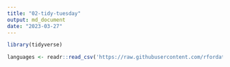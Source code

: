 ```yaml
---
title: "02-tidy-tuesday"
output: md_document
date: "2023-03-27"
---
```


```r
library(tidyverse)

```

```r
languages <- readr::read_csv('https://raw.githubusercontent.com/rfordatascience/tidytuesday/master/data/2023/2023-03-21/languages.csv')
```


